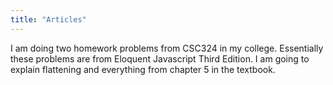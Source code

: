 ```yaml
---
title: "Articles"
---
```


I am doing two homework problems from CSC324 in my college.
Essentially these problems are from Eloquent Javascript Third Edition. 
I am going to explain flattening and everything from chapter 5 in the textbook. 